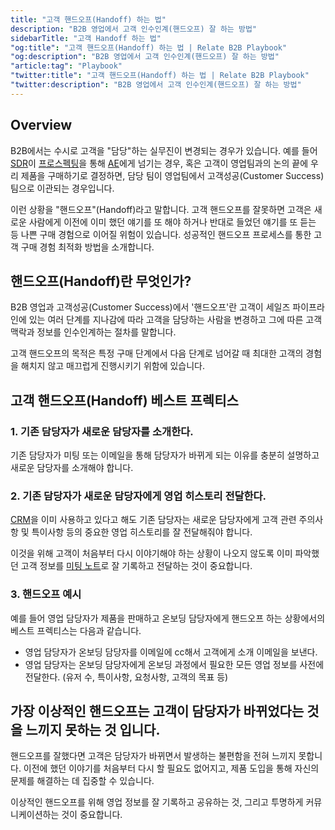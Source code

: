 ```yaml
---
title: "고객 핸드오프(Handoff) 하는 법"
description: "B2B 영업에서 고객 인수인계(핸드오프) 잘 하는 방법"
sidebarTitle: "고객 Handoff 하는 법"
"og:title": "고객 핸드오프(Handoff) 하는 법 | Relate B2B Playbook"
"og:description": "B2B 영업에서 고객 인수인계(핸드오프) 잘 하는 방법"
"article:tag": "Playbook"
"twitter:title": "고객 핸드오프(Handoff) 하는 법 | Relate B2B Playbook"
"twitter:description": "B2B 영업에서 고객 인수인계(핸드오프) 잘 하는 방법"
---
```


## Overview

B2B에서는 수시로 고객을 "담당"하는 실무진이 변경되는 경우가 있습니다. 예를 들어 [SDR](https://www.relate.kr/docs/wiki/sales-roles#sales-development-representative-sdr-and-business-development-representative-bdr)이 [프로스펙팅](https://www.relate.kr/blog/how-to-qualify-leads/)을 통해 [AE](https://www.relate.kr/docs/wiki/sales-roles#account-executive-ae)에게 넘기는 경우, 혹은 고객이 영업팀과의 논의 끝에 우리 제품을 구매하기로 결정하면, 담당 팀이 영업팀에서 고객성공(Customer Success) 팀으로 이관되는 경우입니다.

이런 상황을 "핸드오프"(Handoff)라고 말합니다. 고객 핸드오프를 잘못하면 고객은 새로운 사람에게 이전에 이미 했던 얘기를 또 해야 하거나 반대로 들었던 얘기를 또 듣는 등 나쁜 구매 경험으로 이어질 위험이 있습니다. 성공적인 핸드오프 프로세스를 통한 고객 구매 경험 최적화 방법을 소개합니다.

## 핸드오프(Handoff)란 무엇인가?

B2B 영업과 고객성공(Customer Success)에서 '핸드오프'란 고객이 세일즈 파이프라인에 있는 여러 단계를 지나감에 따라 고객을 담당하는 사람을 변경하고 그에 따른 고객 맥락과 정보를 인수인계하는 절차를 말합니다.

고객 핸드오프의 목적은 특정 구매 단계에서 다음 단계로 넘어갈 때 최대한 고객의 경험을 해치지 않고 매끄럽게 진행시키기 위함에 있습니다.

## 고객 핸드오프(Handoff) 베스트 프렉티스

### 1. 기존 담당자가 새로운 담당자를 소개한다.

기존 담당자가 미팅 또는 이메일을 통해 담당자가 바뀌게 되는 이유를 충분히 설명하고 새로운 담당자를 소개해야 합니다. 

### 2. 기존 담당자가 새로운 담당자에게 영업 히스토리 전달한다.

[CRM](https://www.relate.kr/blog/what-is-crm/)을 이미 사용하고 있다고 해도 기존 담당자는 새로운 담당자에게 고객 관련 주의사항 및 특이사항 등의 중요한 영업 히스토리를 잘 전달해줘야 합니다. 

이것을 위해 고객이 처음부터 다시 이야기해야 하는 상황이 나오지 않도록 이미 파악했던 고객 정보를 [미팅 노트](https://www.relate.kr/blog/sales-notes/)로 잘 기록하고 전달하는 것이 중요합니다. 

### 3. 핸드오프 예시

예를 들어 영업 담당자가 제품을 판매하고 온보딩 담당자에게 핸드오프 하는 상황에서의 베스트 프렉티스는 다음과 같습니다. 
- 영업 담당자가 온보딩 담당자를 이메일에 cc해서 고객에게 소개 이메일을 보낸다. 
- 영업 담당자는 온보딩 담당자에게 온보딩 과정에서 필요한 모든 영업 정보를 사전에 전달한다. (유저 수, 특이사항, 요청사항, 고객의 목표 등)

## 가장 이상적인 핸드오프는 고객이 담당자가 바뀌었다는 것을 느끼지 못하는 것 입니다.

핸드오프를 잘했다면 고객은 담당자가 바뀌면서 발생하는 불편함을 전혀 느끼지 못합니다. 이전에 했던 이야기를 처음부터 다시 할 필요도 없어지고, 제품 도입을 통해 자신의 문제를 해결하는 데 집중할 수 있습니다. 

이상적인 핸드오프를 위해 영업 정보를 잘 기록하고 공유하는 것, 그리고 투명하게 커뮤니케이션하는 것이 중요합니다.
